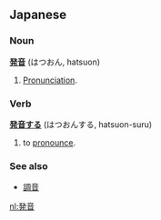 == Japanese ==
=== Noun ===
'''[[発]][[音]]''' (はつおん, hatsuon)

# [[Pronunciation]].

===Verb===
'''[[発]][[音]]する''' (はつおんする, hatsuon-suru)

# to [[pronounce]].

===See also===
*[[調音]]

[[nl:発音]]